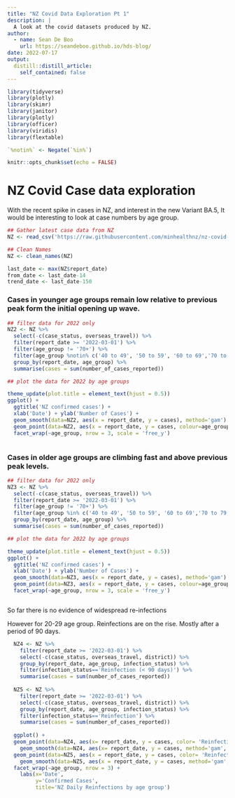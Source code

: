 ```yaml
---
title: "NZ Covid Data Exploration Pt 1"
description: |
  A look at the covid datasets produced by NZ.
author:
  - name: Sean De Boo
    url: https://seandeboo.github.io/hds-blog/
date: 2022-07-17
output:
  distill::distill_article:
    self_contained: false
---
```


```r
library(tidyverse)
library(plotly)
library(skimr)
library(janitor)
library(plotly)
library(officer)
library(viridis)
library(flextable)

`%notin%` <- Negate(`%in%`)

knitr::opts_chunk$set(echo = FALSE)

```

# NZ Covid Case data exploration

With the recent spike in cases in NZ, and interest in the new Variant BA.5, It would be interesting to look at case numbers by age group.

```r
## Gather latest case data from NZ
NZ <- read_csv('https://raw.githubusercontent.com/minhealthnz/nz-covid-data/main/cases/covid-case-counts.csv')

## Clean Names
NZ <- clean_names(NZ)

last_date <- max(NZ$report_date)
from_date <- last_date-14
trend_date <- last_date-150

```

### Cases in younger age groups remain low relative to previous peak form the initial opening up wave.

```r
## filter data for 2022 only
NZ2 <- NZ %>% 
  select(-c(case_status, overseas_travel)) %>% 
  filter(report_date >= '2022-03-01') %>%
  filter(age_group != '70+') %>% 
  filter(age_group %notin% c('40 to 49', '50 to 59', '60 to 69','70 to 79', '80 to 89', '90+')) %>% 
  group_by(report_date, age_group) %>% 
  summarise(cases = sum(number_of_cases_reported))

## plot the data for 2022 by age groups

theme_update(plot.title = element_text(hjust = 0.5))
ggplot() +
  ggtitle('NZ confirmed cases') +
  xlab('Date') + ylab('Number of Cases') +
  geom_smooth(data=NZ2, aes(x = report_date, y = cases), method='gam') +
  geom_point(data=NZ2, aes(x = report_date, y = cases, colour=age_group), alpha=1/2)+
  facet_wrap(~age_group, nrow = 3, scale = 'free_y')



```

### Cases in older age groups are climbing fast and above previous peak levels.

```r
## filter data for 2022 only
NZ3 <- NZ %>% 
  select(-c(case_status, overseas_travel)) %>% 
  filter(report_date >= '2022-03-01') %>%
  filter(age_group != '70+') %>% 
  filter(age_group %in% c('40 to 49', '50 to 59', '60 to 69','70 to 79', '80 to 89', '90+')) %>% 
  group_by(report_date, age_group) %>% 
  summarise(cases = sum(number_of_cases_reported))

## plot the data for 2022 by age groups

theme_update(plot.title = element_text(hjust = 0.5))
ggplot() +
  ggtitle('NZ confirmed cases') +
  xlab('Date') + ylab('Number of Cases') +
  geom_smooth(data=NZ3, aes(x = report_date, y = cases), method='gam') +
  geom_point(data=NZ3, aes(x = report_date, y = cases, colour=age_group), alpha=1/2)+
  facet_wrap(~age_group, nrow = 3, scale = 'free_y')



```

So far there is no evidence of widespread re-infections

However for 20-29 age group. Reinfections are on the rise. Mostly after a period of 90 days.

``` r

  NZ4 <- NZ %>% 
    filter(report_date >= '2022-03-01') %>% 
    select(-c(case_status, overseas_travel, district)) %>% 
    group_by(report_date, age_group, infection_status) %>% 
    filter(infection_status=='Reinfection (< 90 days)') %>% 
    summarise(cases = sum(number_of_cases_reported))
  
  NZ5 <- NZ %>% 
    filter(report_date >= '2022-03-01') %>% 
    select(-c(case_status, overseas_travel, district)) %>% 
    group_by(report_date, age_group, infection_status) %>% 
    filter(infection_status=='Reinfection') %>% 
    summarise(cases = sum(number_of_cases_reported))
  
  ggplot() + 
  geom_point(data=NZ4, aes(x= report_date, y = cases, color= 'Reinfection < 90 days'), alpha=1/2) +
    geom_smooth(data=NZ4, aes(x= report_date, y = cases, method='gam', color= 'Reinfection < 90 days')) +
  geom_point(data=NZ5, aes(x = report_date, y = cases, color= 'Reinfection >90 days'), alpha=1/2) +
    geom_smooth(data=NZ5, aes(x = report_date, y = cases, method='gam', color= 'Reinfection >90 days')) +
  facet_wrap(~age_group, nrow = 3) + 
    labs(x='Date',
         y='Confirmed Cases',
         title='NZ Daily Reinfections by age group')

```


